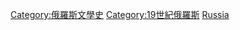 {{category pair|18世紀俄羅斯文學|20世紀俄羅斯文學}}

[[Category:俄羅斯文學史|Category:俄羅斯文學史]]
[[Category:19世紀俄羅斯|Category:19世紀俄羅斯]]
[[Category:19世紀文學|Russia]]